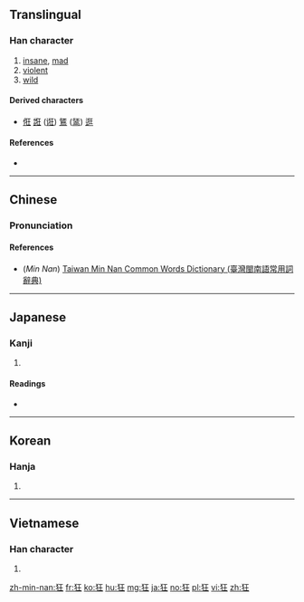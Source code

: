 ==Translingual==

===Han character===
{{Han char|rn=94|rad=犬|as=04|sn=7|four=41214|canj=KHMG|ids=⿰犭王}}

# [[insane]], [[mad]]
# [[violent]]
# [[wild]]

====Derived characters====
* [[俇]] [[誑]] ([[诳]]) [[鵟]] ([[𫛭]]) [[逛]]

====References====
* {{Han ref|kx=0707.200|dkj=20287|dj=1120.030|hdz=21334.040|uh=72C2|ud=29378|bh=A867|bd=43111}}

----

==Chinese==
{{zh-forms}}

===Pronunciation===
{{zh-pron
|m=kuáng
|c=kong4,kwong4
|h=
|mn=kông
|w=
|mc=y
|oc=y
|ma=Zh-kuáng.ogg
|cat=a
}}

====References====
* (''Min Nan'') [http://twblg.dict.edu.tw/holodict_new/result_detail.jsp?n_no=3345&curpage=1&sample=%E7%8B%82&radiobutton=1&querytarget=1&limit=20&pagenum=1&rowcount=8 Taiwan Min Nan Common Words Dictionary (臺灣閩南語常用詞辭典)]

----

==Japanese==

===Kanji===
{{ja-kanji|grade=c|rs=犬04}}

# {{defn|lang=ja|sort=犬04}}

====Readings====
* {{ja-readings|goon=[[ごう]] (gō)|kanon=[[きょう]] (kyō)|kun=[[くるう]] (kuruu), [[きちがい]] (kichigai)}}

----

==Korean==

===Hanja===
{{ko-hanja|hangeul=광|eumhun=|rv=gwang|mr=kwang|y=kwang}}

# {{defn|lang=ko|sort=犬04}}

----

==Vietnamese==

===Han character===
{{vi-hantu|[[cuồng]]|rs=犬04}}

# {{defn|lang=vi|sort=犬04}}

[[zh-min-nan:狂]]
[[fr:狂]]
[[ko:狂]]
[[hu:狂]]
[[mg:狂]]
[[ja:狂]]
[[no:狂]]
[[pl:狂]]
[[vi:狂]]
[[zh:狂]]